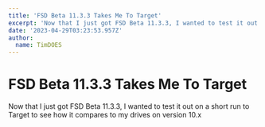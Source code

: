 ```yaml
---
title: 'FSD Beta 11.3.3 Takes Me To Target'
excerpt: 'Now that I just got FSD Beta 11.3.3, I wanted to test it out on a short run to Target to see how it compares to my drives on version 10.x'
date: '2023-04-29T03:23:53.957Z'
author:
  name: TimDOES
---
```


# FSD Beta 11.3.3 Takes Me To Target

Now that I just got FSD Beta 11.3.3, I wanted to test it out on a short run to Target to see how it compares to my drives on version 10.x

<Youtube uid="c9-GRFnK6D4" title="FSD Beta 11.3.3 Takes Me To Target" />
